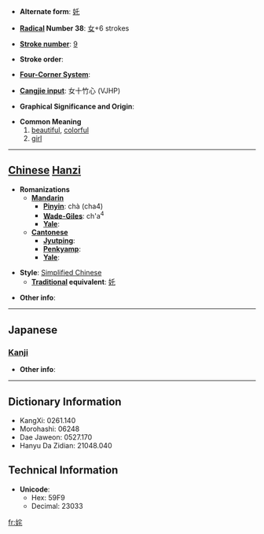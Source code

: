 * '''Alternate form''': [[奼]]

* '''[[Wiktionary:Chinese radical index| Radical]] Number 38''': [[Wiktionary:Chinese radical index 女|女]]+6 strokes

* '''[[Wiktionary:Chinese total strokes index|Stroke number]]''': [[Wiktionary:Chinese total strokes index 9|9]]

* '''Stroke order''': 

* '''[[Wiktionary:Chinese four corner index|Four-Corner System]]''': 

* '''[[Wiktionary:Chinese Cangjie index|Cangjie input]]''': 女十竹心 (VJHP)

* '''Graphical Significance and Origin''': 

* '''Common Meaning'''
*#[[beautiful]], [[colorful]]
*# [[girl]]


----

== [[Chinese]] [[Hanzi]] ==

* '''Romanizations'''
** '''[[Mandarin]]'''
*** '''[[Pinyin]]''': chà (cha4)
*** '''[[Wade-Giles]]''': ch'a<sup>4</sup>
*** '''[[Yale]]''': 
** '''[[Cantonese]]'''
*** '''[[Jyutping]]''':
*** '''[[Penkyamp]]''': 
*** '''[[Yale]]''': 

* '''Style''': [[Simplified Chinese]] 
** '''[[Traditional Chinese|Traditional]] equivalent''': [[奼]]

* '''Other info''': 

----

==Japanese==
===[[Kanji]]===
{{kanji|on readings=[[た]] (ta), [[と]] (to), [[つ]] (tsu)
|kun readings=[[ほこる]] (hokoru), [[おとめ]] (otome)
}}

* '''Other info''':  

----

== Dictionary Information ==

* KangXi: 0261.140
* Morohashi: 06248
* Dae Jaweon: 0527.170
* Hanyu Da Zidian: 21048.040

== Technical Information ==

* '''Unicode''':
** Hex: 59F9
** Decimal: 23033

[[fr:姹]]